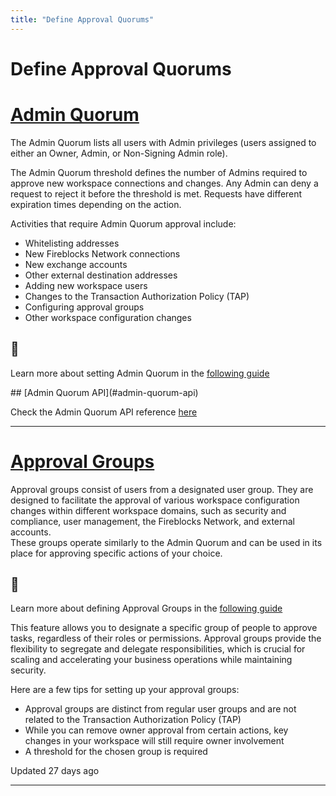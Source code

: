 ```yaml
---
title: "Define Approval Quorums"
---
```

  
  # Define Approval Quorums

# [Admin Quorum](#admin-quorum)

The Admin Quorum lists all users with Admin privileges (users assigned to either an Owner, Admin, or Non-Signing Admin role).

The Admin Quorum threshold defines the number of Admins required to approve new workspace connections and changes. Any Admin can deny a request to reject it before the threshold is met. Requests have different expiration times depending on the action.

Activities that require Admin Quorum approval include:

*   Whitelisting addresses
*   New Fireblocks Network connections
*   New exchange accounts
*   Other external destination addresses
*   Adding new workspace users
*   Changes to the Transaction Authorization Policy (TAP)
*   Configuring approval groups
*   Other workspace configuration changes

<Info>

## 📘

Learn more about setting Admin Quorum in the [following guide](https://support.fireblocks.io/hc/en-us/articles/360017665119-Admin-Quorum)



</Info>
## [Admin Quorum API](#admin-quorum-api)

Check the Admin Quorum API reference [here](/reference/setadminquorumthreshold)

* * *

# [Approval Groups](#approval-groups)

Approval groups consist of users from a designated user group. They are designed to facilitate the approval of various workspace configuration changes within different workspace domains, such as security and compliance, user management, the Fireblocks Network, and external accounts.  
These groups operate similarly to the Admin Quorum and can be used in its place for approving specific actions of your choice.

<Info>

## 📘

Learn more about defining Approval Groups in the [following guide](https://support.fireblocks.io/hc/en-us/articles/11500062124188-Approval-groups)



</Info>

This feature allows you to designate a specific group of people to approve tasks, regardless of their roles or permissions. Approval groups provide the flexibility to segregate and delegate responsibilities, which is crucial for scaling and accelerating your business operations while maintaining security.

Here are a few tips for setting up your approval groups:

*   Approval groups are distinct from regular user groups and are not related to the Transaction Authorization Policy (TAP)
*   While you can remove owner approval from certain actions, key changes in your workspace will still require owner involvement
*   A threshold for the chosen group is required

Updated 27 days ago

* * *